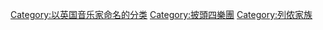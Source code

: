 {{noteTA
|1=zh-hans:列侬;zh-hk:連儂;zh-tw:藍儂;
}}
{{catmore}}
{{Commonscat|John Lennon}}

[[Category:以英国音乐家命名的分类‎|Category:以英国音乐家命名的分类‎]]
[[Category:披頭四樂團|Category:披頭四樂團]]
[[Category:列侬家族|Category:列侬家族]]